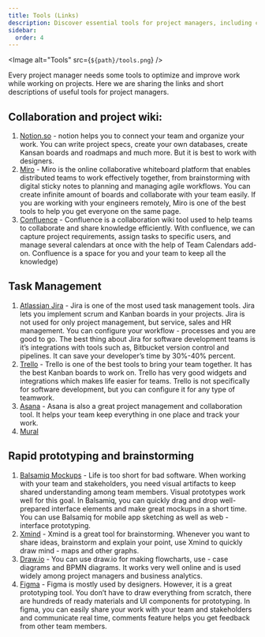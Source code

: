 ```yaml
---
title: Tools (Links)
description: Discover essential tools for project managers, including collaboration platforms, task management software, and rapid prototyping resources, with links and brief overviews of each tool’s capabilities
sidebar:
  order: 4
---
```



<Image alt="Tools" src={`${path}/tools.png`} />

Every project manager needs some tools to optimize and improve work while working on projects. Here we are sharing the links and short
descriptions of useful tools for project managers.

## Collaboration and project wiki:

1. [Notion.so](https://notion.so/) - notion helps you to connect your team and organize your work. You can write project specs, create your own databases,
create Kansan boards and roadmaps and much more. But it is best to work with designers.
2. [Miro](https://miro.com/) - Miro is the online collaborative whiteboard platform that enables distributed teams to work effectively together, from brainstorming
with digital sticky notes to planning and managing agile workflows. You can create infinite amount of boards and collaborate with your
team easily. If you are working with your engineers remotely, Miro is one of the best tools to help you get everyone on the same page.
3. [Confluence](https://www.atlassian.com/software/confluence) - Confluence is a collaboration wiki tool used to help teams to collaborate and share knowledge efficiently. With
confluence, we can capture project requirements, assign tasks to specific users, and manage several calendars at once with the help of
Team Calendars add-on. Confluence is a space for you and your team to keep all the knowledge)

## Task Management

1. [Atlassian Jira](https://www.atlassian.com/software/jira) - Jira is one of the most used task management tools. Jira lets you implement scrum and Kanban boards in your projects.
Jira is not used for only project management, but service, sales and HR management. You can configure your workflow - processes and
you are good to go. The best thing about Jira for software development teams is it’s integrations with tools such as, Bitbucket version
control and pipelines. It can save your developer’s time by 30%-40% percent.
2. [Trello](https://trello.com/) - Trello is one of the best tools to bring your team together. It has the best Kanban boards to work on. Trello has very good widgets
and integrations which makes life easier for teams. Trello is not specifically for software development, but you can configure it for any type
of teamwork.
3. [Asana](https://asana.com/uses/project-management) - Asana is also a great project management and collaboration tool. It helps your team keep everything in one place and track your
work.
4. [Mural](https://app.mural.co/)

## Rapid prototyping and brainstorming

1. [Balsamiq Mockups](https://balsamiq.com/) - Life is too short for bad software. When working with your team and stakeholders, you need visual artifacts to keep
shared understanding among team members. Visual prototypes work well for this goal. In Balsamiq, you can quickly drag and drop well-
prepared interface elements and make great mockups in a short time. You can use Balsamiq for mobile app sketching as well as web -
interface prototyping.
2. [Xmind](https://xmind.app/) - Xmind is a great tool for brainstorming. Whenever you want to share ideas, brainstorm and explain your point, use Xmind to
quickly draw mind - maps and other graphs.
3. [Draw.io](https://draw.io/) - You can use draw.io for making flowcharts, use - case diagrams and BPMN diagrams. It works very well online and is used
widely among project managers and business analytics.
4. [Figma](https://www.figma.com/login/) - Figma is mostly used by designers. However, it is a great prototyping tool. You don’t have to draw everything from scratch, there
are hundreds of ready materials and UI components for prototyping. In figma, you can easily share your work with your team and
stakeholders and communicate real time, comments feature helps you get feedback from other team members.